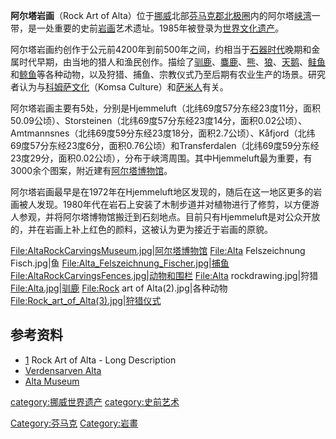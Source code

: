 {{世界遗产概要表
|zh_name = 阿尔塔岩画
|site_img = File:Alta petroglyphs.jpg
|site_img_capt = 阿尔塔岩画
|site_img_width = 350px
|en_name = Rock Art of Alta
|fr_name = Art rupestre d’Alta
| country = {{NOR}}
| Region = 欧洲和北美地区
|area =
|criterion_c = (iii)
|ID = 352
|rg_year = 1985
|org_url = http://whc.unesco.org/en/list/352
}}

'''阿尔塔岩画'''（Rock Art of Alta）位于[[挪威|挪威]]北部[[芬马克郡|芬马克郡]][[北极圈|北极圈]]内的阿尔塔[[峡湾|峡湾]]一带，是一处重要的史前[[岩画|岩画]]艺术遗址。1985年被登录为[[世界文化遗产|世界文化遗产]]。

阿尔塔岩画约创作于公元前4200年到前500年之间，约相当于[[石器时代|石器时代]]晚期和金属时代早期，由当地的猎人和渔民创作。描绘了[[驯鹿|驯鹿]]、[[麋鹿|麋鹿]]、[[熊|熊]]、[[狼|狼]]、[[天鹅|天鹅]]、[[鲑鱼|鲑鱼]]和[[鲸鱼|鲸鱼]]等各种动物，以及狩猎、捕鱼、宗教仪式乃至后期有农业生产的场景。研究者认为与[[科姆萨文化|科姆萨文化]]（Komsa Culture）和[[萨米人|萨米人]]有关。

阿尔塔岩画主要有5处，分别是Hjemmeluft（北纬69度57分东经23度11分，面积50.09公顷）、Storsteinen（北纬69度57分东经23度14分，面积0.02公顷）、Amtmannsnes（北纬69度59分东经23度18分，面积2.7公顷）、Kåfjord（北纬69度57分东经23度6分，面积0.76公顷）和Transferdalen（北纬69度59分东经23度29分，面积0.02公顷），分布于峡湾周围。其中Hjemmeluft最为重要，有3000余个图案，附近建有[[阿尔塔博物馆|阿尔塔博物馆]]。

阿尔塔岩画最早是在1972年在Hjemmeluft地区发现的，随后在这一地区更多的岩画被人发现。1980年代在岩石上安装了木制步道并对植物进行了修剪，以方便游人参观，并将阿尔塔博物馆搬迁到石刻地点。目前只有Hjemmeluft是对公众开放的，并在岩画上补上红色的颜料，这被认为更为接近于岩画的原貌。

<gallery>
File:AltaRockCarvingsMuseum.jpg|阿尔塔博物馆
File:Alta Felszeichnung Fisch.jpg|鱼
File:Alta_Felszeichnung_Fischer.jpg|捕鱼
File:AltaRockCarvingsFences.jpg|动物和围栏
File:Alta rockdrawing.jpg|狩猎
File:Alta.jpg|驯鹿
File:Rock art of Alta(2).jpg|各种动物
File:Rock_art_of_Alta(3).jpg|狩猎仪式
</gallery>


==参考资料== 
*[http://whc.unesco.org/en/list/352] {{Wayback|url=http://whc.unesco.org/en/list/352 |date=20170711152311 }} Rock Art of Alta - Long Description
*[http://www.verdensarvenialta.no/ Verdensarven Alta] {{Wayback|url=http://www.verdensarvenialta.no/ |date=20200622174406 }}
*[http://www.alta.museum.no/index.asp Alta Museum] {{Wayback|url=http://www.alta.museum.no/index.asp |date=20081014135135 }}

{{挪威世界遺產}}

[[category:挪威世界遗产|category:挪威世界遗产]]
[[category:史前艺术|category:史前艺术]]
[[Category:芬马克|Category:芬马克]]
[[Category:岩畫|Category:岩畫]]
